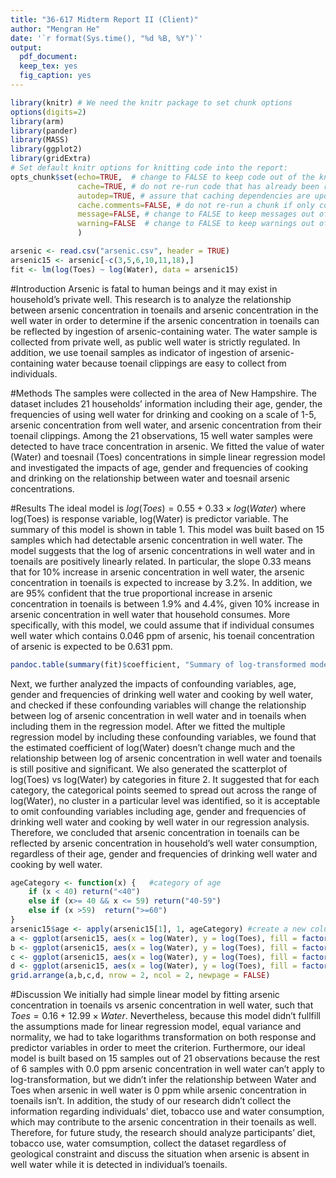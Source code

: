 ```yaml
---
title: "36-617 Midterm Report II (Client)"
author: "Mengran He"
date: '`r format(Sys.time(), "%d %B, %Y")`'
output:
  pdf_document:
  keep_tex: yes
  fig_caption: yes
---
```

```r
library(knitr) # We need the knitr package to set chunk options
options(digits=2)
library(arm)
library(pander)
library(MASS)
library(ggplot2)
library(gridExtra)
# Set default knitr options for knitting code into the report:
opts_chunk$set(echo=TRUE,  # change to FALSE to keep code out of the knitted document
               cache=TRUE, # do not re-run code that has already been run
               autodep=TRUE, # assure that caching dependencies are updated correctly
               cache.comments=FALSE, # do not re-run a chunk if only comments are changed
               message=FALSE, # change to FALSE to keep messages out of the knitted document
               warning=FALSE  # change to FALSE to keep warnings out of the knitted document
               )
```

```r
arsenic <- read.csv("arsenic.csv", header = TRUE)
arsenic15 <- arsenic[-c(3,5,6,10,11,18),]
fit <- lm(log(Toes) ~ log(Water), data = arsenic15)
```

#Introduction 
Arsenic is fatal to human beings and it may exist in household's private well. This research is to analyze the relationship between arsenic concentration in toenails and arsenic concentration in the well water in order to determine if the arsenic concentration in toenails can be reflected by ingestion of arsenic-containing water. The water sample is collected from private well, as public well water is strictly regulated. In addition, we use toenail samples as indicator of ingestion of arsenic-containing water because toenail clippings are easy to collect from individuals.

#Methods
The samples were collected in the area of New Hampshire. The dataset includes 21 households' information including their age, gender, the frequencies of using well water for drinking and cooking on a scale of 1-5, arsenic concentration from well water, and arsenic concentration from their toenail clippings. Among the 21 observations, 15 well water samples were detected to have trace concentration in arsenic. We fitted the value of water (Water) and toesnail (Toes) concentrations in simple linear regression model and investigated the impacts of age, gender and frequencies of cooking and drinking on the relationship between water and toesnail arsenic concentrations. 

#Results
The ideal model is $log(Toes) = 0.55 + 0.33 \times log(Water)$ where log(Toes) is response variable, log(Water) is predictor variable. The summary of this model is shown in table 1. This model was built based on 15 samples which had detectable arsenic concentration in well water. The model suggests that the log of arsenic concentrations in well water and in toenails are positively linearly related. In particular, the slope 0.33 means that for 10% increase in arsenic concentration in well water, the arsenic concentration in toenails is expected to increase by 3.2%. In addition, we are 95% confident that the true proportional increase in arsenic concentration in toenails is between 1.9% and 4.4%, given 10% increase in arsenic concentration in well water that household consumes. More specifically, with this model, we could assume that if individual consumes well water which contains 0.046 ppm of arsenic, his toenail concentration of arsenic is expected to be 0.631 ppm.
```r
pandoc.table(summary(fit)$coefficient, "Summary of log-transformed model", split.cells = c("50%", "12.5%", "12.5%","12.5%", "12.5%"))
```

Next, we further analyzed the impacts of confounding variables, age, gender and frequencies of drinking well water and cooking by well water, and checked if these confounding variables will change the relationship between log of arsenic concentration in well water and in toenails when including them in the regression model. After we fitted the multiple regression model by including these confounding variables, we found that the estimated coefficient of log(Water) doesn't change much and the relationship between log of arsenic concentration in well water and toenails is still positive and significant. We also generated the scatterplot of log(Toes) vs log(Water) by categories in fiture 2. It suggested that for each category, the categorical points seemed to spread out across the range of log(Water), no cluster in a particular level was identified, so it is acceptable to omit confounding variables including age, gender and frequencies of drinking well water and cooking by well water in our regression analysis. Therefore, we concluded that arsenic concentration in toenails can be reflected by arsenic concentration in household's well water consumption, regardless of their age, gender and frequencies of drinking well water and cooking by well water.
```r
ageCategory <- function(x) {   #category of age
    if (x < 40) return("<40")
    else if (x>= 40 && x <= 59) return("40-59")
    else if (x >59)  return(">=60")
}
arsenic15$age <- apply(arsenic15[1], 1, ageCategory) #create a new column for category of age
a <- ggplot(arsenic15, aes(x = log(Water), y = log(Toes), fill = factor(age), colour = factor(age))) + geom_point() + labs(title = "age")
b <- ggplot(arsenic15, aes(x = log(Water), y = log(Toes), fill = factor(Drink), colour = factor(Drink))) + geom_point() + labs(title = "Frequency of drinking water")
c <- ggplot(arsenic15, aes(x = log(Water), y = log(Toes), fill = factor(Cook), colour = factor(Cook))) + geom_point() + labs(title = "Frequency of cooking")
d <- ggplot(arsenic15, aes(x = log(Water), y = log(Toes), fill = factor(Sex), colour = factor(Sex))) + geom_point() + labs(title = "Gender")
grid.arrange(a,b,c,d, nrow = 2, ncol = 2, newpage = FALSE)
``` 

#Discussion
We initially had simple linear model by fitting arsenic concentration in toenails vs arsenic concentration in well water, such that $Toes = 0.16 + 12.99 \times Water$. Nevertheless, because this model didn't fullfill the assumptions made for linear regression model, equal variance and normality, we had to take logarithms transformation on both response and predictor variables in order to meet the criterion. Furthermore, our ideal model is built based on 15 samples out of 21 observations because the rest of 6 samples with 0.0 ppm arsenic concentration in well water can't apply to log-transformation, but we didn't infer the relationship between Water and Toes when arsenic in well water is 0 ppm while arsenic concentration in toenails isn't. In addition, the study of our research didn't collect the information regarding individuals' diet, tobacco use and water consumption, which may contribute to the arsenic concentration in their toenails as well. Therefore, for future study, the research should analyze participants' diet, tobacco use, water comsumption, collect the dataset regardless of geological constraint and discuss the situation when arsenic is absent in well water while it is detected in individual's toenails. 
